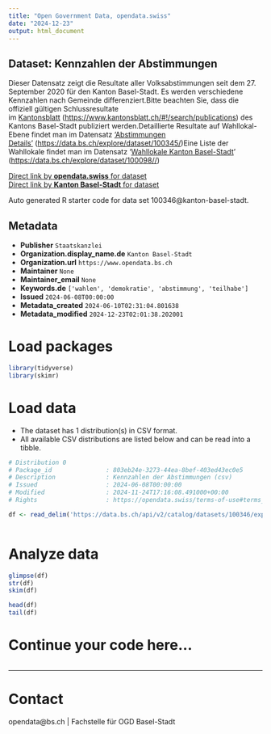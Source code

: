 ```yaml
---
title: "Open Government Data, opendata.swiss"
date: "2024-12-23"
output: html_document
---
```


## Dataset: Kennzahlen der Abstimmungen

Dieser Datensatz zeigt die Resultate aller Volksabstimmungen seit dem 27. September 2020 für den Kanton Basel-Stadt. Es werden verschiedene Kennzahlen nach Gemeinde differenziert.Bitte beachten Sie, dass die offiziell gültigen Schlussresultate im [Kantonsblatt](https://www.kantonsblatt.ch/#!/search/publications) ([https://www.kantonsblatt.ch/#!/search/publications](https://www.kantonsblatt.ch/#!/search/publications)) des Kantons Basel-Stadt publiziert werden.Detaillierte Resultate auf Wahllokal-Ebene findet man im Datensatz ['Abstimmungen Details'](https://data.bs.ch/explore/dataset/100345//) ([https://data.bs.ch/explore/dataset/100345/](https://data.bs.ch/explore/dataset/100345/))Eine Liste der Wahllokale findet man im Datensatz '[Wahllokale Kanton Basel-Stadt](https://data.bs.ch/explore/dataset/100098//)' ([https://data.bs.ch/explore/dataset/100098//](https://data.bs.ch/explore/dataset/100098//))

[Direct link by **opendata.swiss** for dataset](https://opendata.swiss/de/dataset/kennzahlen-der-abstimmungen)<br>
[Direct link by **Kanton Basel-Stadt** for dataset](https://data.bs.ch/explore/dataset/100346/)

Auto generated R starter code for data set 100346@kanton-basel-stadt.

## Metadata

- **Publisher** `Staatskanzlei`
- **Organization.display_name.de** `Kanton Basel-Stadt`
- **Organization.url** `https://www.opendata.bs.ch`
- **Maintainer** `None`
- **Maintainer_email** `None`
- **Keywords.de** `['wahlen', 'demokratie', 'abstimmung', 'teilhabe']`
- **Issued** `2024-06-08T00:00:00`
- **Metadata_created** `2024-06-10T02:31:04.801638`
- **Metadata_modified** `2024-12-23T02:01:38.202001`


# Load packages

```r

library(tidyverse)
library(skimr)

```

# Load data

-   The dataset has 1 distribution(s) in CSV format.
-   All available CSV distributions are listed below and can be read into a tibble.

```r

# Distribution 0
# Package_id               : 803eb24e-3273-44ea-8bef-403ed43ec0e5
# Description              : Kennzahlen der Abstimmungen (csv)
# Issued                   : 2024-06-08T00:00:00
# Modified                 : 2024-11-24T17:16:08.491000+00:00
# Rights                   : https://opendata.swiss/terms-of-use#terms_by

df <- read_delim('https://data.bs.ch/api/v2/catalog/datasets/100346/exports/csv?use_labels=true')



```

# Analyze data

```r

glimpse(df)
str(df)
skim(df)

head(df)
tail(df)

```

# Continue your code here...

```r

```

------------------------------------------------------------------------

# Contact

opendata@bs.ch | Fachstelle für OGD Basel-Stadt
